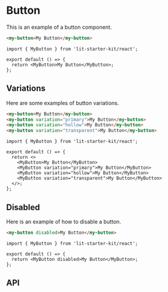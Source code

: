 # Button

This is an example of a button component.

<code-bubble>

```html
<my-button>My Button</my-button>
```

```tsx
import { MyButton } from 'lit-starter-kit/react';

export default () => {
  return <MyButton>My Button</MyButton>;
};
```

</code-bubble>

## Variations

Here are some examples of button variations.

<code-bubble>

```html
<my-button>My Button</my-button>
<my-button variation="primary">My Button</my-button>
<my-button variation="hollow">My Button</my-button>
<my-button variation="transparent">My Button</my-button>
```

```tsx
import { MyButton } from 'lit-starter-kit/react';

export default () => {
  return <>
    <MyButton>My Button</MyButton>
    <MyButton variation="primary">My Button</MyButton>
    <MyButton variation="hollow">My Button</MyButton>
    <MyButton variation="transparent">My Button</MyButton>
  </>;
};
```

</code-bubble>

## Disabled

Here is an example of how to disable a button.

<code-bubble>

```html
<my-button disabled>My Button</my-button>
```

```tsx
import { MyButton } from 'lit-starter-kit/react';

export default () => {
  return <MyButton disabled>My Button</MyButton>;
};
```

</code-bubble>

## API

<wc-dox tag="my-button"></wc-dox>
